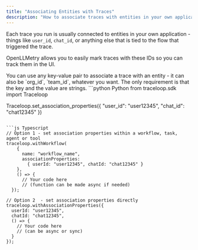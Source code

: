 ```yaml
---
title: "Associating Entities with Traces"
description: "How to associate traces with entities in your own application"
---
```


Each trace you run is usually connected to entities in your own application -
things like `user_id`, `chat_id`, or anything else that is tied to the flow that triggered the trace.

OpenLLMetry allows you to easily mark traces with these IDs so you can track them in the UI.

<Tip>
  You can use any key-value pair to associate a trace with an entity - it can
  also be `org_id`, `team_id`, whatever you want. The only requirement is that
  the key and the value are strings.
</Tip>

<CodeGroup>
```python Python
from traceloop.sdk import Traceloop
 
Traceloop.set_association_properties({ "user_id": "user12345", "chat_id": "chat12345" })
```

```js Typescript
// Option 1 - set association properties within a workflow, task, agent or tool
traceloop.withWorkflow(
    {
      name: "workflow_name",
      associationProperties:
        { userId: "user12345", chatId: "chat12345" }
    },
    () => {
      // Your code here
      // (function can be made async if needed)
  });

// Option 2  - set association properties directly
traceloop.withAssociationProperties({
  userId: "user12345",
  chatId: "chat12345",
  () => {
    // Your code here
    // (can be async or sync)
  }
});
```

</CodeGroup>
